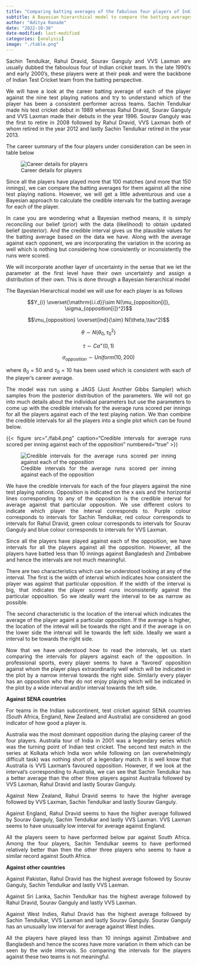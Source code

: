 ```yaml
---
title: "Comparing batting averages of the fabulous four players of Indian test cricket by opposition"
subtitle: A Bayesian hierarchical model to compare the batting averages of the Indian test cricket team's fabulous four players from late 1990's and early 2000's. 
author: "Aditya Ranade"
date: "2022-10-30"
date-modified: last-modified
categories: [analysis]
image: "./table.png"
---
```


::: {style="text-align: justify"}
Sachin Tendulkar, Rahul Dravid, Sourav Ganguly and VVS Laxman are usually dubbed the faboulous four of Indian cricket team. In the late 1990's and early 2000's, these players were at their peak and were the backbone of Indian Test Cricket team from the batting perspective.

We will have a look at the career batting average of each of the player against the nine test playing nations and try to understand which of the player has been a consistent performer across teams. Sachin Tendulkar made his test cricket debut in 1989 whereas Rahul Dravid, Sourav Ganguly and VVS Laxman made their debuts in the year 1996. Sourav Ganguly was the first to retire in 2008 followed by Rahul Dravid, VVS Laxman both of whom retired in the year 2012 and lastly Sachin Tendulkar retired in the year 2013.

The career summary of the four players under consideration can be seen in table below

![Career details for players](table.png){fig-align="center"}

Since all the players have played more that 100 matches (and more that 150 innings), we can compare the batting averages for them against all the nine test playing nations. However, we will get a little adventurous and use a Bayesian approach to calculate the credible intervals for the batting average for each of the player.

In case you are wondering what a Bayesian method means, it is simply reconciling our belief (prior) with the data (likelihood) to obtain updated belief (posterior). And the credible interval gives us the plausible values for the batting average based on the data we have. Along with the average against each opponent, we are incorporating the variation in the scoring as well which is nothing but considering how consistently or inconsistently the runs were scored.

We will incorporate another layer of uncertainty in the sense that we let the parameter at the first level have their own uncertainty and assign a distribution of their own. This is done through a Bayesian hierarchical model

The Bayesian Hierarchical model we will use for each player is as follows

$$Y_{i} \overset{\mathrm{i.i.d}}\sim N(\mu_{opposition[i]}, \sigma_{opposition[i]}^2)$$

$$\mu_{opposition} \overset{ind}{\sim} N(\theta,\tau^2)$$

$$\theta \sim N(\theta_{0}, \tau_{0}^2)$$

$$\tau \sim Ca^{+}(0,1)$$

$$\sigma_{opposition} \sim Uniform(10,200)$$

where $\theta_{0} = 50$ and $\tau_{0} = 10$ has been used which is consistent with each of the player's career average.

The model was run using a JAGS (Just Another Gibbs Sampler) which samples from the posterior distribution of the parameters. We will not go into much details about the individual parameters but use the parameters to come up with the credible intervals for the average runs scored per innings for all the players against each of the test playing nation. We than combine the credible intervals for all the players into a single plot which can be found below.

{{< figure src="./fab4.png" caption="Credible intervals for average runs scored per inning against each of the opposition" numbered="true" >}}

![Credible intervals for the average runs scored per inning against each of the opposition](fab4.png)

We have the credible intervals for each of the four players against the nine test playing nations. Opposition is indicated on the x axis and the horizontal lines corresponding to any of the opposition is the credible interval for average against that particular opposition. We use different colors to indicate which player the interval corresponds to. Purple colour corresponds to intervals for Sachin Tendulkar, red colour corresponds to intervals for Rahul Dravid, green colour corresponds to intervals for Sourav Ganguly and blue colour corresponds to intervals for VVS Laxman.

Since all the players have played against each of the opposition, we have intervals for all the players against all the opposition. However, all the players have batted less than 10 innings against Bangladesh and Zimbabwe and hence the intervals are not much meaningful.

There are two characteristics which can be understood looking at any of the interval. The first is the width of interval which indicates how consistent the player was against that particular opposition. If the width of the interval is big, that indicates the player scored runs inconsistently against the particular opposition. So we ideally want the interval to be as narrow as possible.

The second characteristic is the location of the interval which indicates the average of the player againt a particular opposition. If the average is higher, the location of the inteval will be towards the right and if the average is on the lower side the interval will lie towards the left side. Ideally we want a interval to be towards the right side.

Now that we have understood how to read the intervals, let us start comparing the intervals for players against each of the opposition. In professional sports, every player seems to have a 'favored' opposition against whom the player plays extraordinarily well which will be indicated in the plot by a narrow interval towards the right side. Similarly every player has an opposition who they do not enjoy playing which will be indicated in the plot by a wide interval and/or interval towards the left side.

**Against SENA countries**

For teams in the Indian subcontinent, test cricket against SENA countries (South Africa, England, New Zealand and Australia) are considered an good indicator of how good a player is.

Australia was the most dominant opposition during the playing career of the four players. Australia tour of India in 2001 was a legendary series which was the turning point of Indian test cricket. The second test match in the series at Kolkata which India won while following on (an overwhelmingly difficult task) was nothing short of a legendary match. It is well know that Australia is VVS Laxman's favoured opposition. However, if we look at the interval's corresponding to Australia, we can see that Sachin Tendulkar has a better average than the other three players against Australia followed by VVS Laxman, Rahul Dravid and lastly Sourav Ganguly.

Against New Zealand, Rahul Dravid seems to have the higher average followed by VVS Laxman, Sachin Tendulkar and lastly Sourav Ganguly.

Against England, Rahul Dravid seems to have the higher average followed by Sourav Ganguly, Sachin Tendulkar and lastly VVS Laxman. VVS Laxman seems to have unusually low interval for average against England.

All the players seem to have performed below par against South Africa. Among the four players, Sachin Tendulkar seems to have performed relatively better than then the other three players who seems to have a similar record against South Africa.

**Against other countries**

Against Pakistan, Rahul Dravid has the highest average followed by Sourav Ganguly, Sachin Tendulkar and lastly VVS Laxman.

Against Sri Lanka, Sachin Tendulkar has the highest average followed by Rahul Dravid, Sourav Ganguly and lastly VVS Laxman.

Against West Indies, Rahul Dravid has the highest average followed by Sachin Tendulkar, VVS Laxman and lastly Sourav Ganguly. Sourav Ganguly has an unusually low interval for average against West Indies.

All the players have played less than 10 innings against Zimbabwe and Bangladesh and hence the scores have more variation in them which can be seen by the wide intervals. So comparing the intervals for the players against these two teams is not meaningful.
:::
